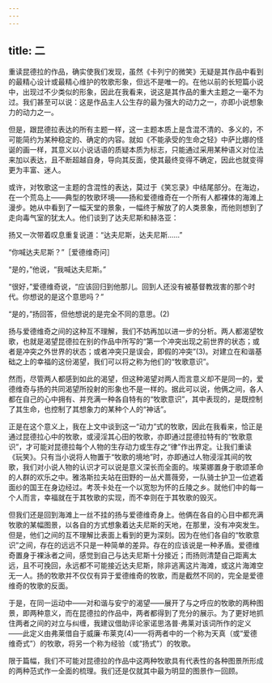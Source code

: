 ```yaml
---
---
---
```

title: 二
---




重读昆德拉的作品，确实使我们发现，虽然《卡列宁的微笑》无疑是其作品中看到的最精心设计或最精心维护的牧歌形象，但远不是唯一的。在他以前的长短篇小说中，出现过不少类似的形象，因此在我看来，说这是其作品的重大主题之一毫不为过。我们甚至可以说：这是作品主人公生存的最为强大的动力之一，亦即小说想象力的动力之一。

但是，跟昆德拉表达的所有主题一样，这一主题本质上是含混不清的、多义的，不可能简约为某种稳定的、确定的内容。就如《不能承受的生命之轻》中萨比娜的怪诞的画一样，其意义以小说话语的质疑本质为标志，只能通过采用某种语义对位法来加以表达，且不断超越自身，导向其反面，使其最终变得不确定，因此也就变得更为丰富、迷人。

或许，对牧歌这一主题的含混性的表达，莫过于《笑忘录》中结尾部分。在海边，在一个荒岛上——典型的牧歌环境——扬和爱德维奇在一个所有人都裸体的海滩上漫步。她从中看到了一幅天堂的景象，一幅终于解放了的人类景象，而他则想到了走向毒气室的犹太人。他们谈到了达夫尼斯和赫洛亚：

扬又一次带着叹息重复说道：“达夫尼斯，达夫尼斯……”

“你喊达夫尼斯？”［爱德维奇问］

“是的，”他说，“我喊达夫尼斯。”

“很好，”爱德维奇说，“应该回归到他那儿。回到人还没有被基督教戕害的那个时代。你想说的是这个意思吗？”

“是的，”扬回答，但他想说的是完全不同的意思。(2)

扬与爱德维奇之间的这种互不理解，我们不妨再加以进一步的分析。两人都渴望牧歌，也就是渴望昆德拉在别的作品中所写的“第一个冲突出现之前世界的状态；或者是冲突之外世界的状态；或者冲突只是误会，即假的冲突”(3)。对建立在和谐基础之上的幸福的这份渴望，我们可以将之称为他们的“牧歌意识”。

然而，尽管两人都感到如此的渴望，但这种渴望对两人而言意义却不是同一的，爱德维奇与扬的共同渴望所投射的形象也不是一样的。据此可以说，他俩之间，各人都在自己的心中拥有、并充满一种各自特有的“牧歌意识”，其中表现的，是既控制了其生命，也控制了其想象力的某种个人的“神话”。

正是在这个意义上，我在上文中谈到这一“动力”式的牧歌，因此在我看来，恰正是通过昆德拉心中的牧歌，或浸淫其心田的牧歌，亦即通过昆德拉特有的“牧歌意识”，才可能对昆德拉每个人物的生存动力或生存之“律”作出界定。让我们重读《玩笑》。只有当小说将人物置于“牧歌的境地”时，亦即通过人物浸淫其间的牧歌，我们对小说人物的认识才可以说是意义深长而全面的。埃莱娜置身于歌颂革命的人群的欢乐之中。雅洛斯拉夫站在田野的一丛犬蔷薇旁，一队骑士护卫一位遮着面纱的国王在身边经过。考茨卡处在一个以宽恕为怀的丘陵之乡。就他们中的每一个人而言，幸福就在于其牧歌的实现，而不幸则在于其牧歌的毁灭。

但我们还是回到海滩上一丝不挂的扬与爱德维奇身上。他俩在各自的心目中都充满牧歌的某幅图景，以各自的方式想象着达夫尼斯的天地，在那里，没有冲突发生。但是，他们之间的互不理解比表面上看到的更为深刻。因为在他们各自的“牧歌意识”之间，存在的远远不只是一种简单的差异。存在的应该说是一种矛盾。爱德维奇置身于裸泳者之间，感觉到自己与达夫尼斯十分接近；而扬则清楚自己距离太远，且不可挽回，永远都不可能接近达夫尼斯，除非逃离这片海滩，或这片海滩空无一人。扬的牧歌并不仅仅有异于爱德维奇的牧歌，而是截然不同的，完全是爱德维奇的牧歌的反面。

于是，在同一运动中——对和谐与安宁的渴望——展开了与之呼应的牧歌的两种图景，即两种意义，而在昆德拉的作品中，两者都得到了充分的展示。为了更好地抓住两者之间的对立与纠缠，我建议借助评论家诺思洛普·弗莱对该词所作的定义——此定义由弗莱借自于威廉·布莱克(4)——将两者中的一个称为天真（或“爱德维奇式”）的牧歌，将另一个称为经验（或“扬式”）的牧歌。

限于篇幅，我们不可能对昆德拉的作品中这两种牧歌具有代表性的各种图景所形成的两种范式作一全面的梳理。我们还是仅就其中最为明显的图景作一回顾。